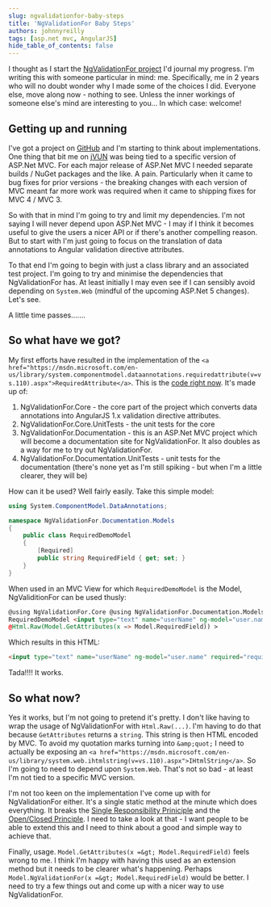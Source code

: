 ```yaml
---
slug: ngvalidationfor-baby-steps
title: 'NgValidationFor Baby Steps'
authors: johnnyreilly
tags: [asp.net mvc, AngularJS]
hide_table_of_contents: false
---
```


I thought as I start the [NgValidationFor project](../2015-04-24-tonight-ill-start-open-source-project/index.mdx) I'd journal my progress. I'm writing this with someone particular in mind: me. Specifically, me in 2 years who will no doubt wonder why I made some of the choices I did. Everyone else, move along now - nothing to see. Unless the inner workings of someone else's mind are interesting to you... In which case: welcome!

<!--truncate-->

## Getting up and running

I've got a project on [GitHub](https://github.com/johnnyreilly/NgValidationFor) and I'm starting to think about implementations. One thing that bit me on [jVUN](http://johnnyreilly.github.io/jQuery.Validation.Unobtrusive.Native/) was being tied to a specific version of ASP.Net MVC. For each major release of ASP.Net MVC I needed separate builds / NuGet packages and the like. A pain. Particularly when it came to bug fixes for prior versions - the breaking changes with each version of MVC meant far more work was required when it came to shipping fixes for MVC 4 / MVC 3.

So with that in mind I'm going to try and limit my dependencies. I'm not saying I will never depend upon ASP.Net MVC - I may if I think it becomes useful to give the users a nicer API or if there's another compelling reason. But to start with I'm just going to focus on the translation of data annotations to Angular validation directive attributes.

To that end I'm going to begin with just a class library and an associated test project. I'm going to try and minimise the dependencies that NgValidationFor has. At least initially I may even see if I can sensibly avoid depending on `System.Web` (mindful of the upcoming ASP.Net 5 changes). Let's see.

A little time passes.......

## So what have we got?

My first efforts have resulted in the implementation of the `<a href="https://msdn.microsoft.com/en-us/library/system.componentmodel.dataannotations.requiredattribute(v=vs.110).aspx">RequiredAttribute</a>`. This is the [code right now](https://github.com/johnnyreilly/NgValidationFor/tree/6cf862a7638d3ed933cd0e075a1807b1414847da). It's made up of:

1. NgValidationFor.Core - the core part of the project which converts data annotations into AngularJS 1.x validation directive attributes.
2. NgValidationFor.Core.UnitTests - the unit tests for the core
3. NgValidationFor.Documentation - this is an ASP.Net MVC project which will become a documentation site for NgValidationFor. It also doubles as a way for me to try out NgValidationFor.
4. NgValidationFor.Documentation.UnitTests - unit tests for the documentation (there's none yet as I'm still spiking - but when I'm a little clearer, they will be)

How can it be used? Well fairly easily. Take this simple model:

```cs
using System.ComponentModel.DataAnnotations;

namespace NgValidationFor.Documentation.Models
{
    public class RequiredDemoModel
    {
        [Required]
        public string RequiredField { get; set; }
    }
}
```

When used in an MVC View for which `RequiredDemoModel` is the Model, NgValiditionFor can be used thusly:

```html
@using NgValidationFor.Core @using NgValidationFor.Documentation.Models @model
RequiredDemoModel <input type="text" name="userName" ng-model="user.name"
@Html.Raw(Model.GetAttributes(x => Model.RequiredField)) >
```

Which results in this HTML:

```html
<input type="text" name="userName" ng-model="user.name" required="required" />
```

Tada!!!! It works.

## So what now?

Yes it works, but I'm not going to pretend it's pretty. I don't like having to wrap the usage of NgValidationFor with `Html.Raw(...)`. I'm having to do that because `GetAttributes` returns a `string`. This string is then HTML encoded by MVC. To avoid my quotation marks turning into `&amp;quot;` I need to actually be exposing an `<a href="https://msdn.microsoft.com/en-us/library/system.web.ihtmlstring(v=vs.110).aspx">IHtmlString</a>`. So I'm going to need to depend upon `System.Web`. That's not so bad - at least I'm not tied to a specific MVC version.

I'm not too keen on the implementation I've come up with for NgValidationFor either. It's a single static method at the minute which does everything. It breaks the [Single Responsibility Priniciple](https://en.wikipedia.org/wiki/Single_responsibility_principle) and the [Open/Closed Principle](https://en.wikipedia.org/wiki/Open/closed_principle). I need to take a look at that - I want people to be able to extend this and I need to think about a good and simple way to achieve that.

Finally, usage. `Model.GetAttributes(x =&gt; Model.RequiredField)` feels wrong to me. I think I'm happy with having this used as an extension method but it needs to be clearer what's happening. Perhaps `Model.NgValidationFor(x =&gt; Model.RequiredField)` would be better. I need to try a few things out and come up with a nicer way to use NgValidationFor.
